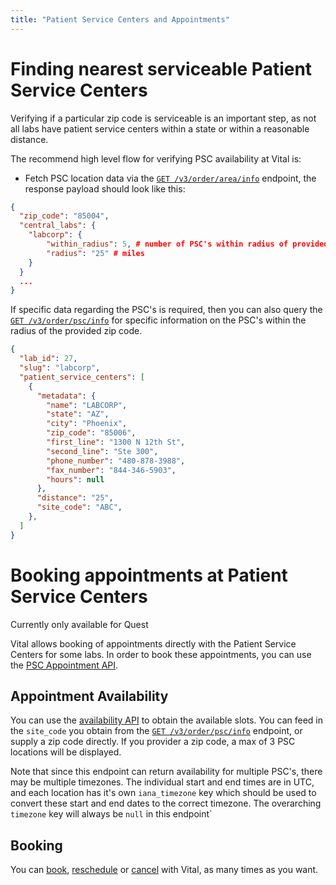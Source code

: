 ```yaml
---
title: "Patient Service Centers and Appointments"
---
```


# Finding nearest serviceable Patient Service Centers

Verifying if a particular zip code is serviceable is an important step, as not all labs have patient service centers within a state or within a reasonable distance.

The recommend high level flow for verifying PSC availability at Vital is:

- Fetch PSC location data via the [`GET /v3/order/area/info`](/api-reference/lab-testing/area-info) endpoint, the response payload should look like this:

```json
{
  "zip_code": "85004",
  "central_labs": {
    "labcorp": {
        "within_radius": 5, # number of PSC's within radius of provided zip code
        "radius": "25" # miles
    }
  }
  ...
}
```

If specific data regarding the PSC's is required, then you can also query the [`GET /v3/order/psc/info`](/api-reference/lab-testing/psc-info) for specific information on the PSC's within the radius of the provided zip code.

```json
{
  "lab_id": 27,
  "slug": "labcorp",
  "patient_service_centers": [
    {
      "metadata": {
        "name": "LABCORP",
        "state": "AZ",
        "city": "Phoenix",
        "zip_code": "85006",
        "first_line": "1300 N 12th St",
        "second_line": "Ste 300",
        "phone_number": "480-878-3988",
        "fax_number": "844-346-5903",
        "hours": null
      },
      "distance": "25",
      "site_code": "ABC",
    },
  ]
}
```

# Booking appointments at Patient Service Centers


<Note>
Currently only available for Quest
</Note>


Vital allows booking of appointments directly with the Patient Service Centers for some labs. In order to book these appointments, you can use the [PSC Appointment API](/api-reference/lab-testing/psc-schedulling/appointment-psc-availability).


## Appointment Availability

You can use the [availability API](/api-reference/lab-testing/psc-schedulling/appointment-psc-availability) to obtain the available slots. You can feed in the `site_code` you obtain from the [`GET /v3/order/psc/info`](/api-reference/lab-testing/psc-info) endpoint, or supply a zip code directly. If you provider a zip code, a max of 3 PSC locations will be displayed.

Note that since this endpoint can return availability for multiple PSC's, there may be multiple timezones. The individual start and end times are in UTC, and each location has it's own `iana_timezone` key which should be used to convert these start and end dates to the correct timezone.
The overarching `timezone` key will always be `null` in this endpoint`


## Booking

You can [book](/api-reference/lab-testing/psc-schedulling/appointment-psc-booking), [reschedule](/api-reference/lab-testing/psc-schedulling/appointment-psc-rescheduling) or [cancel](/api-reference/lab-testing/psc-schedulling/appointment-psc-cancelling) with Vital, as many times as you want.